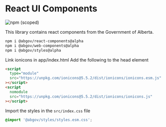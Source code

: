 
<Meta title="Setup/React" />

# React UI Components

![npm (scoped)](https://img.shields.io/npm/v/@abgov/react-components/alpha?color=%230081a2&label=react-components&style=flat-square)

This library contains react components from the Government of Alberta.

```bash
npm i @abgov/react-components@alpha
npm i @abgov/web-components@alpha
npm i @abgov/styles@alpha
```

Link ionicons in app/index.html
Add the following to the head element

```html
<script
  type="module"
  src="https://unpkg.com/ionicons@5.5.2/dist/ionicons/ionicons.esm.js"
></script>
<script
  nomodule
  src="https://unpkg.com/ionicons@5.5.2/dist/ionicons/ionicons.js"
></script>
```

Import the styles in the `src/index.css` file

```css
@import '@abgov/styles/styles.esm.css';
```
